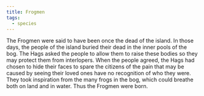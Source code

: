```yaml
---
title: Frogmen
tags:
  - species
---
```



<Stub />

The Frogmen were said to have been once the dead of the island. In those days, the people of the island buried their dead in the inner pools of the bog. The Hags asked the people to allow them to raise these bodies so they may protect them from interlopers. When the people agreed, the Hags had chosen to hide their faces to spare the citizens of the pain that may be caused by seeing their loved ones have no recognition of who they were. They took inspiration from the many frogs in the bog, which could breathe both on land and in water. Thus the Frogmen were born.  